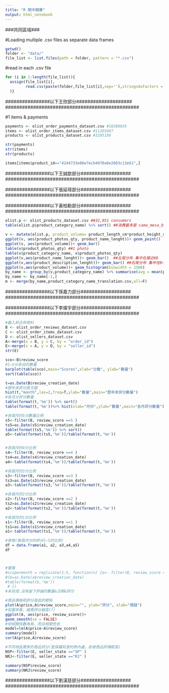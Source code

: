 ```yaml
---
title: "R 期中競賽"
output: html_notebook
---
```

###共同區域###

#Loading multiple .csv files as separate data frames
```r
getwd()
folder <- "data/"
file_list <- list.files(path = folder, pattern = "*.csv")
```

#read in each .csv file 
```r
for (i in 1:length(file_list)){
  assign(file_list[i],
         read.csv(paste(folder,file_list[i],sep=''),stringsAsFactors = F)
  )}
```

################################################
################以下王欣部分####################
################################################

#1 items & payments
```r
payments <- olist_order_payments_dataset.csv #103886X5
items <- olist_order_items_dataset.csv #112650X7
products <- olist_products_dataset.csv #32951X9
```

```r
str(payments)
str(items)
str(products)
```

```r
items[items$product_id=="4244733e06e7ecb4970a6e2683c13e61",]

```


################################################
################以下王誠歆部分##################
################################################

################################################
################以下張延瑋部分##################
################################################

################################################
################以下黃柏勳部分##################
################################################
```r
olist.p <- olist_products_dataset.csv ##32,951 consumers
table(olist.p$product_category_name) %>% sort() ##消費最多是 cama_mesa_banho 3029
 
v <- mutate(olist.p, product_volume= product_length_cm*product_height_cm*product_width_cm)
ggplot(v, aes(product_photos_qty, product_name_lenght))+ geom_point()
ggplot(v, aes(product_volume))+ geom_bar()
table(v$product_photos_qty) ##1 photo
table(v$product_category_name, v$product_photos_qty)
ggplot(v,aes(product_name_lenght))+ geom_bar()  ##左尾分布 集中在接近60
ggplot(v,aes(product_description_lenght))+ geom_bar() ##右尾分布 集中在0~1000
ggplot(v,aes(product_volume))+ geom_histogram(binwidth = 1500)
by_name <- group_by(v,product_category_name) %>% summarise(avg = mean(product_volume)) %>% as.data.frame() ##貨物平均體積
by_name <- by_name[-1,]
m <- merge(by_name,product_category_name_translation.csv,all=F)
```

################################################
################以下孫嘉力部分##################
################################################

################################################
################以下李燦宇部分##################
################################################

```r
#載入和合併資料
B <- olist_order_reviews_dataset.csv
C <- olist_order_items_dataset.csv
D <- olist_sellers_dataset.csv
A<-merge(x = B, y = C, by = "order_id")
E<-merge(x = A, y = D, by = "seller_id")
str(E)
```

```r
sco<-B$review_score
#1~5分各自的數量
barplot(table(sco),main="Scores",xlab="分數", ylab="數量")
sort(table(sco))
```

```r
t=as.Date(B$review_creation_date)
#歷年來評分直方圖
hist(t,"month",las=2,freq=T,ylab="數量",main="歷年來評分數量")
#各月分評分數量
table(format(t,'%m')) %>% sort()
table(format(t,'%m'))%>% hist(xlab="月份",ylab="數量",main="各月評分數量")

#各個月的5分數量比例
s5<-filter(B, review_score ==5 )
ts5=as.Date(s5$review_creation_date)
table(format(ts5,'%m')) %>% sort()
a5<-table(format(ts5,'%m'))/table(format(t,'%m'))


#各個月的4分比例
s4<-filter(B, review_score ==4 )
ts4=as.Date(s4$review_creation_date)
a4<-table(format(ts4,'%m'))/table(format(t,'%m'))

#各個月的3分比例
s3<-filter(B, review_score ==3 )
ts3=as.Date(s3$review_creation_date)
a3<-table(format(ts3,'%m'))/table(format(t,'%m'))

#各個月的2分比例
s2<-filter(B, review_score ==2 )
ts2=as.Date(s2$review_creation_date)
a2<-table(format(ts2,'%m'))/table(format(t,'%m'))

#各個月的1分比例
s1<-filter(B, review_score ==1 )
ts1=as.Date(s1$review_creation_date)
a1<-table(format(ts1,'%m'))/table(format(t,'%m'))

#表格(每個月分的評分1~5的比例)
df = data.frame(a1, a2, a3,a4,a5) 
df 



#重複
#scopermonth = replicate(1:5, function(n) {a<- filter(B, review_score ==n)
#(b=as.Date(a$review_creation_date)
#table(format(b,'%m'))
 # })
#未完成:沒有留下評論的數量&日期&評分
```

```r
#商品價格和評分高低的關係
plot(A$price,A$review_score,main="", ylab="評分", xlab="價錢")
#從圖來看，越貴評分越高(?)
ggplot(A, aes(price, review_score))+
geom_smooth(se = FALSE) 
#但相關係數為負，而且相關性低
model=lm(A$price~A$review_score) 
summary(model)
cor(A$price,A$review_score)
```

```r
#不同地區賣家的商品評分(聖保羅和里約熱內盧，前者商品評價較高)
NSP<-filter(E, seller_state =="SP" )
NRJ<-filter(E, seller_state =="RJ" )

summary(NSP$review_score)
summary(NRJ$review_score)
```
################################################
################以下劉漢慈部分##################
################################################